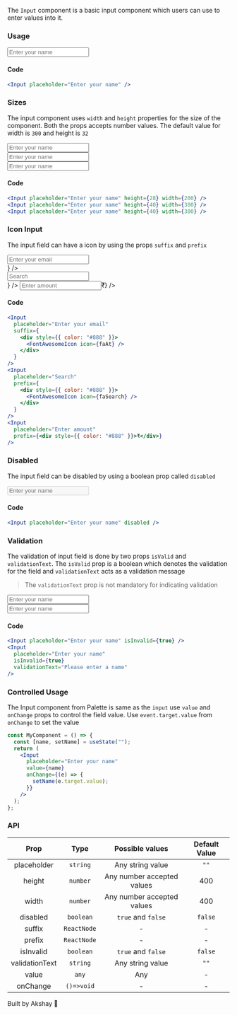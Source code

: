 
The `Input` component is a basic input component which users can use to enter values into it.

### Usage

<Input placeholder="Enter your name" />

#### Code

```jsx
<Input placeholder="Enter your name" />
```

### Sizes

The input component uses `width` and `height` properties for the size of the component. Both the props accepts number values.
The default value for width is `300` and height is `32`

<div style={{ paddingBottom: "10px" }}>
  <Input placeholder="Enter your name" height={28} width={200} />
</div>
<div style={{ paddingBottom: "10px" }}>
  <Input placeholder="Enter your name" height={40} width={280} />
</div>
<div style={{ paddingBottom: "10px" }}>
  <Input placeholder="Enter your name" height={50} width={320} />
</div>

#### Code

```jsx
<Input placeholder="Enter your name" height={28} width={200} />
<Input placeholder="Enter your name" height={40} width={300} />
<Input placeholder="Enter your name" height={40} width={300} />
```

### Icon Input

The input field can have a icon by using the props `suffix` and `prefix`

<div style={{ paddingBottom: "15px" }}>
  <Input
    placeholder="Enter your email"
    suffix={
      <div style={{ color: "#888" }}>
        <FontAwesomeIcon icon={faAt} />
      </div>
    }
  />
</div>
<div style={{ paddingBottom: "15px" }}>
  <Input
    placeholder="Search"
    prefix={
      <div style={{ color: "#888" }}>
        <FontAwesomeIcon icon={faSearch} />
      </div>
    }
  />
</div>
<Input
  placeholder="Enter amount"
  prefix={<div style={{ color: "#888" }}>₹</div>}
/>

#### Code

```jsx
<Input
  placeholder="Enter your email"
  suffix={
    <div style={{ color: "#888" }}>
      <FontAwesomeIcon icon={faAt} />
    </div>
  }
/>
<Input
  placeholder="Search"
  prefix={
    <div style={{ color: "#888" }}>
      <FontAwesomeIcon icon={faSearch} />
    </div>
  }
/>
<Input
  placeholder="Enter amount"
  prefix={<div style={{ color: "#888" }}>₹</div>}
/>
```

### Disabled

The input field can be disabled by using a boolean prop called `disabled`

<Input placeholder="Enter your name" disabled />

#### Code

```jsx
<Input placeholder="Enter your name" disabled />
```

### Validation

The validation of input field is done by two props `isValid` and `validationText`. The `isValid` prop
is a boolean which denotes the validation for the field and `validationText` acts as a validation message

> The `validationText` prop is not mandatory for indicating validation

<Input placeholder="Enter your name" isInvalid={true} />
<div style={{ paddingTop: "20px" }}>
  <Input
    placeholder="Enter your name"
    isInvalid={true}
    validationText="Please enter a name"
  />
</div>

#### Code

```jsx
<Input placeholder="Enter your name" isInvalid={true} />
<Input
  placeholder="Enter your name"
  isInvalid={true}
  validationText="Please enter a name"
/>
```

### Controlled Usage

The Input component from Palette is same as the `input` use `value` and `onChange` props to control the field value.
Use `event.target.value` from `onChange` to set the value

```jsx
const MyComponent = () => {
  const [name, setName] = useState("");
  return (
    <Input
      placeholder="Enter your name"
      value={name}
      onChange={(e) => {
        setName(e.target.value);
      }}
    />
  );
};
```

### API

|      Prop      |    Type     |      Possible values       | Default Value |
| :------------: | :---------: | :------------------------: | :-----------: |
|  placeholder   |  `string`   |      Any string value      |     `""`      |
|     height     |  `number`   | Any number accepted values |      400      |
|     width      |  `number`   | Any number accepted values |      400      |
|    disabled    |  `boolean`  |     `true` and `false`     |    `false`    |
|     suffix     | `ReactNode` |             -              |       -       |
|     prefix     | `ReactNode` |             -              |       -       |
|   isInvalid    |  `boolean`  |     `true` and `false`     |    `false`    |
| validationText |  `string`   |      Any string value      |     `""`      |
|     value      |    `any`    |            Any             |       -       |
|    onChange    | `()=>void`  |             -              |       -       |

Built by Akshay 🤙
